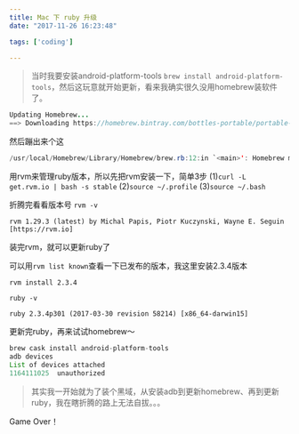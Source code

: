 ```yaml
---
title: Mac 下 ruby 升级
date: "2017-11-26 16:23:48"

tags: ['coding']

---
```


> 当时我要安装android-platform-tools `brew install android-platform-tools`，然后这玩意就开始更新，看来我确实很久没用homebrew装软件了。

```java
Updating Homebrew...
==> Downloading https://homebrew.bintray.com/bottles-portable/portable-ruby-2.3.3.leopard_64.bottle.1.tar.gz
```

然后蹦出来个这
```java
/usr/local/Homebrew/Library/Homebrew/brew.rb:12:in `<main>': Homebrew must be run under Ruby 2.3! You're running 2.0.0. (RuntimeError)
```
用rvm来管理ruby版本，所以先把rvm安装一下，简单3步
(1)`curl -L get.rvm.io | bash -s stable`
(2)`source ~/.profile`
(3)`source ~/.bash`

折腾完看看版本号
`rvm -v`
```
rvm 1.29.3 (latest) by Michal Papis, Piotr Kuczynski, Wayne E. Seguin [https://rvm.io]
```
装完rvm，就可以更新ruby了

可以用`rvm list known`查看一下已发布的版本，我这里安装2.3.4版本

`rvm install 2.3.4`

`ruby -v`
```
ruby 2.3.4p301 (2017-03-30 revision 58214) [x86_64-darwin15]
```

更新完ruby，再来试试homebrew～
```java
brew cask install android-platform-tools
adb devices
List of devices attached
1164111025	unauthorized
```

> 其实我一开始就为了装个黑域，从安装adb到更新homebrew、再到更新ruby，我在瞎折腾的路上无法自拔。。。

Game Over！